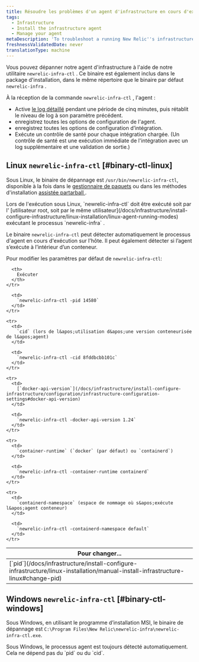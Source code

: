 ```yaml
---
title: Résoudre les problèmes d'un agent d'infrastructure en cours d'exécution
tags:
  - Infrastructure
  - Install the infrastructure agent
  - Manage your agent
metaDescription: 'To troubleshoot a running New Relic''s infrastructure agent, use the binary newrelic-infra-ctl.'
freshnessValidatedDate: never
translationType: machine
---
```


Vous pouvez dépanner notre agent d&apos;infrastructure à l&apos;aide de notre utilitaire `newrelic-infra-ctl` . Ce binaire est également inclus dans le package d&apos;installation, dans le même répertoire que le binaire par défaut `newrelic-infra` .

À la réception de la commande `newrelic-infra-ctl` , l&apos;agent :

* Active [le log détaillé](/docs/infrastructure/new-relic-infrastructure/troubleshooting/generate-logs-troubleshooting-infrastructure) pendant une période de cinq minutes, puis rétablit le niveau de log à son paramètre précédent.
* enregistrez toutes les options de configuration de l&apos;agent.
* enregistrez toutes les options de configuration d’intégration.
* Exécute un contrôle de santé pour chaque intégration chargée. (Un contrôle de santé est une exécution immédiate de l&apos;intégration avec un log supplémentaire et une validation de sortie.)

## Linux `newrelic-infra-ctl` [#binary-ctl-linux]

Sous Linux, le binaire de dépannage est `/usr/bin/newrelic-infra-ctl`, disponible à la fois dans le [gestionnaire de paquets](/docs/infrastructure/new-relic-infrastructure/installation/install-infrastructure-linux) ou dans les méthodes d&apos;installation [assistée partarball ](/docs/infrastructure/install-configure-infrastructure/linux-installation/assisted-install-infrastructure-linux).

<Callout variant="important">
  Lors de l&apos;exécution sous Linux, `newrelic-infra-ctl` doit être exécuté soit par l&apos; [utilisateur root, soit par le même utilisateur](/docs/infrastructure/install-configure-infrastructure/linux-installation/linux-agent-running-modes) exécutant le processus `newrelic-infra` .
</Callout>

Le binaire `newrelic-infra-ctl` peut détecter automatiquement le processus d&apos;agent en cours d&apos;exécution sur l&apos;hôte. Il peut également détecter si l’agent s’exécute à l’intérieur d’un conteneur.

Pour modifier les paramètres par défaut de `newrelic-infra-ctl`:

<table>
  <thead>
    <tr>
      <th style={{ width: "300px" }}>
        Pour changer...
      </th>

      <th>
        Exécuter
      </th>
    </tr>
  </thead>

  <tbody>
    <tr>
      <td>
        [`pid`](/docs/infrastructure/install-configure-infrastructure/linux-installation/manual-install-infrastructure-linux#change-pid)
      </td>

      <td>
        `newrelic-infra-ctl -pid 14580`
      </td>
    </tr>

    <tr>
      <td>
        `cid` (lors de l&apos;utilisation d&apos;une version conteneurisée de l&apos;agent)
      </td>

      <td>
        `newrelic-infra-ctl -cid 8fddbcbb101c`
      </td>
    </tr>

    <tr>
      <td>
        [`docker-api-version`](/docs/infrastructure/install-configure-infrastructure/configuration/infrastructure-configuration-settings#docker-api-version)
      </td>

      <td>
        `newrelic-infra-ctl -docker-api-version 1.24`
      </td>
    </tr>

    <tr>
      <td>
        `container-runtime` (`docker` (par défaut) ou `containerd`)
      </td>

      <td>
        `newrelic-infra-ctl -container-runtime containerd`
      </td>
    </tr>

    <tr>
      <td>
        `containerd-namespace` (espace de nommage où s&apos;exécute l&apos;agent conteneur)
      </td>

      <td>
        `newrelic-infra-ctl -containerd-namespace default`
      </td>
    </tr>
  </tbody>
</table>

## Windows `newrelic-infra-ctl` [#binary-ctl-windows]

Sous Windows, en utilisant le programme d’installation MSI, le binaire de dépannage est `C:\Program Files\New Relic\newrelic-infra\newrelic-infra-ctl.exe`.

<Callout variant="important">
  Sous Windows, le processus agent est toujours détecté automatiquement. Cela ne dépend pas du `pid` ou du `cid`.
</Callout>